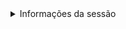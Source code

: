 <details><summary>Informações da sessão</summary>

<div style="font-size:14px;">

```r
#| echo: false
r_session <- sessioninfo::session_info()
r_session$platform$quarto <- paste(quarto::quarto_version(), "@", quarto::quarto_path())
r_session
```

</div>

</details>